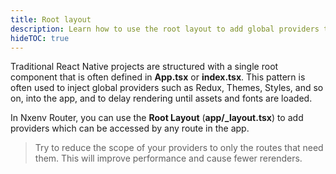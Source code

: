 ```yaml
---
title: Root layout
description: Learn how to use the root layout to add global providers to your app when using Nxenv Router.
hideTOC: true
---
```


Traditional React Native projects are structured with a single root component that is often defined in **App.tsx** or **index.tsx**. This pattern is often used to inject global providers such as Redux, Themes, Styles, and so on, into the app, and to delay rendering until assets and fonts are loaded.

In Nxenv Router, you can use the **Root Layout** (**app/\_layout.tsx**) to add providers which can be accessed by any route in the app.

> Try to reduce the scope of your providers to only the routes that need them. This will improve performance and cause fewer rerenders.
